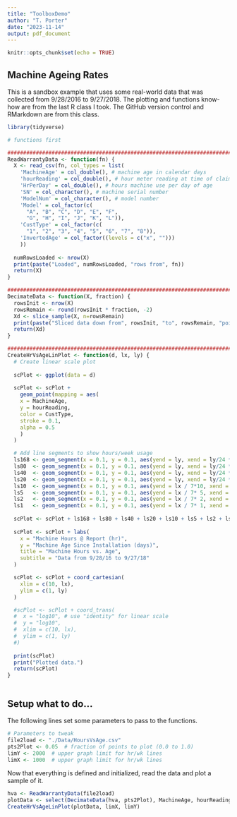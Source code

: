 ```yaml
---
title: "ToolboxDemo"
author: "T. Porter"
date: "2023-11-14"
output: pdf_document
---
```


```r
knitr::opts_chunk$set(echo = TRUE)
```

## Machine Ageing Rates

This is a sandbox example that uses some real-world data that was collected from 9/28/2016 to 9/27/2018. The plotting and functions know-how are from the last R class I took. The GitHub version control and RMarkdown are from this class.

```r
library(tidyverse)

# functions first

################################################################################
ReadWarrantyData <- function(fn) {
  X <- read_csv(fn, col_types = list(
    'MachineAge' = col_double(), # machine age in calendar days
    'hourReading' = col_double(), # hour meter reading at time of claim
    'HrPerDay' = col_double(), # hours machine use per day of age
    'SN' = col_character(), # machine serial number
    'ModelNum' = col_character(), # model number
    'Model' = col_factor(c(
      "A", "B", "C", "D", "E", "F", 
      "G", "H", "I", "J", "K", "L")),
    'CustType' = col_factor(c(
      "1", "2", "3", "4", "5", "6", "7", "8")),
    'InvertedAge' = col_factor((levels = c("x", "")))
    ))
  
  numRowsLoaded <- nrow(X)
  print(paste("Loaded", numRowsLoaded, "rows from", fn))
  return(X)
}

################################################################################
DecimateData <- function(X, fraction) {
  rowsInit <- nrow(X)
  rowsRemain <- round(rowsInit * fraction, -2)
  Xd <- slice_sample(X, n=rowsRemain)
  print(paste("Sliced data down from", rowsInit, "to", rowsRemain, "points."))
  return(Xd)
}

################################################################################
CreateHrVsAgeLinPlot <- function(d, lx, ly) {
  # Create linear scale plot
  
  scPlot <- ggplot(data = d)
  
  scPlot <- scPlot + 
    geom_point(mapping = aes(
    x = MachineAge, 
    y = hourReading, 
    color = CustType,
    stroke = 0.1,
    alpha = 0.5
    )
  )

  # Add line segments to show hours/week usage
  ls168 <- geom_segment(x = 0.1, y = 0.1, aes(yend = ly, xend = ly/24 * 168/168)) # 168 hr/wk
  ls80  <- geom_segment(x = 0.1, y = 0.1, aes(yend = ly, xend = ly/24 * 168/ 80)) # 80 hr/wk
  ls40  <- geom_segment(x = 0.1, y = 0.1, aes(yend = ly, xend = ly/24 * 168/ 40)) # 40 hr/wk
  ls20  <- geom_segment(x = 0.1, y = 0.1, aes(yend = ly, xend = ly/24 * 168/ 20)) # 20 hr/wk
  ls10  <- geom_segment(x = 0.1, y = 0.1, aes(yend = lx / 7*10, xend = lx)) # 10 hr/wk
  ls5   <- geom_segment(x = 0.1, y = 0.1, aes(yend = lx / 7* 5, xend = lx)) # 5 hr/wk
  ls2   <- geom_segment(x = 0.1, y = 0.1, aes(yend = lx / 7* 2, xend = lx)) # 2 hr/wk
  ls1   <- geom_segment(x = 0.1, y = 0.1, aes(yend = lx / 7* 1, xend = lx)) # 1 hr/wk
  
  scPlot <- scPlot + ls168 + ls80 + ls40 + ls20 + ls10 + ls5 + ls2 + ls1
  
  scPlot <- scPlot + labs(
    x = "Machine Hours @ Report (hr)",
    y = "Machine Age Since Installation (days)",
    title = "Machine Hours vs. Age",
    subtitle = "Data from 9/28/16 to 9/27/18"
  )

  scPlot <- scPlot + coord_cartesian(
    xlim = c(10, lx), 
    ylim = c(1, ly)
  )

  #scPlot <- scPlot + coord_trans(
  #  x = "log10", # use "identity" for linear scale
  #  y = "log10",
  #  xlim = c(10, lx), 
  #  ylim = c(1, ly)
  #)
  
  print(scPlot)
  print("Plotted data.")
  return(scPlot)
}
```

```r

```


## Setup what to do...

The following lines set some parameters to pass to the functions.

```r
# Parameters to tweak
file2load <- "./Data/HoursVsAge.csv"
pts2Plot <- 0.05  # fraction of points to plot (0.0 to 1.0)
limY <- 2000  # upper graph limit for hr/wk lines
limX <- 1000  # upper graph limit for hr/wk lines
```

Now that everything is defined and initialized, read the data and plot a sample of it.

```r
hva <- ReadWarrantyData(file2load)
plotData <- select(DecimateData(hva, pts2Plot), MachineAge, hourReading, CustType)
CreateHrVsAgeLinPlot(plotData, limX, limY)

```


